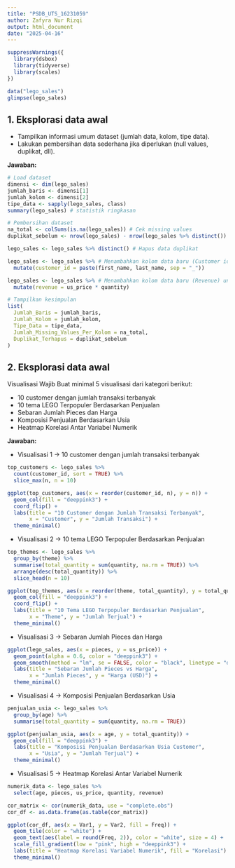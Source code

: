 ```yaml
---
title: "PSDB_UTS_16231059"
author: Zafyra Nur Rizqi
output: html_document
date: "2025-04-16"
---
```


```r
suppressWarnings({
  library(dsbox)
  library(tidyverse)
  library(scales)
})

data("lego_sales")
glimpse(lego_sales)
```
## 1. Eksplorasi data awal
- Tampilkan informasi umum dataset (jumlah data, kolom, tipe data).
- Lakukan pembersihan data sederhana jika diperlukan (null values, duplikat, dll).

**Jawaban:**
```r
# Load dataset
dimensi <- dim(lego_sales)
jumlah_baris <- dimensi[1]
jumlah_kolom <- dimensi[2]
tipe_data <- sapply(lego_sales, class)
summary(lego_sales) # statistik ringkasan

# Pembersihan dataset
na_total <- colSums(is.na(lego_sales)) # Cek missing values
duplikat_sebelum <- nrow(lego_sales) - nrow(lego_sales %>% distinct())

lego_sales <- lego_sales %>% distinct() # Hapus data duplikat

lego_sales <- lego_sales %>% # Menambahkan kolom data baru (Customer id) untuk no 2 visualisasi 1
  mutate(customer_id = paste(first_name, last_name, sep = "_"))

lego_sales <- lego_sales %>% # Menambahkan kolom data baru (Revenue) untuk no 2 visualisasi 5
  mutate(revenue = us_price * quantity)

# Tampilkan kesimpulan
list(
  Jumlah_Baris = jumlah_baris,
  Jumlah_Kolom = jumlah_kolom,
  Tipe_Data = tipe_data,
  Jumlah_Missing_Values_Per_Kolom = na_total,
  Duplikat_Terhapus = duplikat_sebelum
)
```
## 2. Eksplorasi data awal
Visualisasi Wajib Buat minimal 5 visualisasi dari kategori berikut:

- 10 customer dengan jumlah transaksi terbanyak
- 10 tema LEGO Terpopuler Berdasarkan Penjualan
- Sebaran Jumlah Pieces dan Harga
- Komposisi Penjualan Berdasarkan Usia
- Heatmap Korelasi Antar Variabel Numerik

**Jawaban:**

- Visualisasi 1 -> 10 customer dengan jumlah transaksi terbanyak
```r
top_customers <- lego_sales %>%
  count(customer_id, sort = TRUE) %>%
  slice_max(n, n = 10)

ggplot(top_customers, aes(x = reorder(customer_id, n), y = n)) +
  geom_col(fill = "deeppink3") +
  coord_flip() +
  labs(title = "10 Customer dengan Jumlah Transaksi Terbanyak",
       x = "Customer", y = "Jumlah Transaksi") +
  theme_minimal()
```

- Visualisasi 2 -> 10 tema LEGO Terpopuler Berdasarkan Penjualan
```r
top_themes <- lego_sales %>%
  group_by(theme) %>%
  summarise(total_quantity = sum(quantity, na.rm = TRUE)) %>%
  arrange(desc(total_quantity)) %>%
  slice_head(n = 10)

ggplot(top_themes, aes(x = reorder(theme, total_quantity), y = total_quantity)) +
  geom_col(fill = "deeppink3") +
  coord_flip() +
  labs(title = "10 Tema LEGO Terpopuler Berdasarkan Penjualan",
       x = "Theme", y = "Jumlah Terjual") +
  theme_minimal()
```

- Visualisasi 3 -> Sebaran Jumlah Pieces dan Harga
```r
ggplot(lego_sales, aes(x = pieces, y = us_price)) +
  geom_point(alpha = 0.6, color = "deeppink3") +
  geom_smooth(method = "lm", se = FALSE, color = "black", linetype = "dashed") +
  labs(title = "Sebaran Jumlah Pieces vs Harga",
       x = "Jumlah Pieces", y = "Harga (USD)") +
  theme_minimal()
```

- Visualisasi 4 -> Komposisi Penjualan Berdasarkan Usia
```r
penjualan_usia <- lego_sales %>%
  group_by(age) %>%
  summarise(total_quantity = sum(quantity, na.rm = TRUE))

ggplot(penjualan_usia, aes(x = age, y = total_quantity)) +
  geom_col(fill = "deeppink3") +
  labs(title = "Komposisi Penjualan Berdasarkan Usia Customer",
       x = "Usia", y = "Jumlah Terjual") +
  theme_minimal()
```

- Visualisasi 5 -> Heatmap Korelasi Antar Variabel Numerik
```r
numerik_data <- lego_sales %>%
  select(age, pieces, us_price, quantity, revenue)

cor_matrix <- cor(numerik_data, use = "complete.obs")
cor_df <- as.data.frame(as.table(cor_matrix))

ggplot(cor_df, aes(x = Var1, y = Var2, fill = Freq)) +
  geom_tile(color = "white") +
  geom_text(aes(label = round(Freq, 2)), color = "white", size = 4) +
  scale_fill_gradient(low = "pink", high = "deeppink3") +
  labs(title = "Heatmap Korelasi Variabel Numerik", fill = "Korelasi") +
  theme_minimal()
```